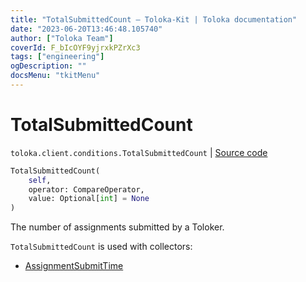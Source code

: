 ```yaml
---
title: "TotalSubmittedCount — Toloka-Kit | Toloka documentation"
date: "2023-06-20T13:46:48.105740"
author: ["Toloka Team"]
coverId: F_bIcOYF9yjrxkPZrXc3
tags: ["engineering"]
ogDescription: ""
docsMenu: "tkitMenu"
---
```


# TotalSubmittedCount

`toloka.client.conditions.TotalSubmittedCount` | [Source code](https://github.com/Toloka/toloka-kit/blob/v1.2.0/src/client/conditions.py#L364)

```python
TotalSubmittedCount(
    self,
    operator: CompareOperator,
    value: Optional[int] = None
)
```

The number of assignments submitted by a Toloker.

`TotalSubmittedCount` is used with collectors:
- [AssignmentSubmitTime](/docs/toloka-kit/reference/toloka.client.collectors.AssignmentSubmitTime)